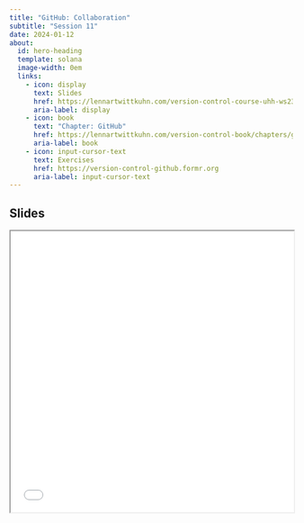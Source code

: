 ```yaml
---
title: "GitHub: Collaboration"
subtitle: "Session 11"
date: 2024-01-12
about:
  id: hero-heading
  template: solana
  image-width: 0em
  links:
    - icon: display
      text: Slides
      href: https://lennartwittkuhn.com/version-control-course-uhh-ws23/sessions/slides_session11.html#/title-slide
      aria-label: display
    - icon: book
      text: "Chapter: GitHub"
      href: https://lennartwittkuhn.com/version-control-book/chapters/github-intro.html
      aria-label: book
    - icon: input-cursor-text
      text: Exercises
      href: https://version-control-github.formr.org
      aria-label: input-cursor-text
---
```


::: {#hero-heading}
:::

## Slides

```{=html}
<iframe width="100%" height=500 src="slides_session11.html"></iframe>
```
